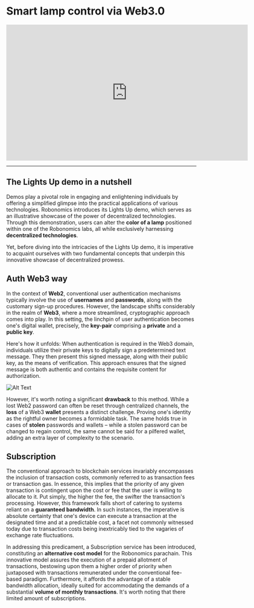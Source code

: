 # Smart lamp control via Web3.0

<iframe width="640" height="360"
    src="https://www.youtube.com/embed/FZV0-MSSsBc?fs=2&autoplay=0" frameborder="0"
    allow="fullscreen; accelerometer; autoplay; clipboard-write; encrypted-media; gyroscope; picture-in-picture" allowfullscreen></iframe>

<hr/>

## **The Lights Up demo in a nutshell**

Demos play a pivotal role in engaging and enlightening individuals by offering a simplified glimpse into the practical applications of various technologies.  Robonomics introduces its Lights Up demo, which serves as an illustrative showcase of the power of decentralized technologies. Through this demonstration, users can alter the **color of a lamp** positioned within one of the Robonomics labs, all while exclusively harnessing **decentralized technologies**.

Yet, before diving into the intricacies of the Lights Up demo, it is imperative to acquaint ourselves with two fundamental concepts that underpin this innovative showcase of decentralized prowess.

## **Auth Web3 way**

In the context of **Web2**, conventional user authentication mechanisms typically involve the use of **usernames** and **passwords**, along with the customary sign-up procedures. However, the landscape shifts considerably in the realm of **Web3**, where a more streamlined, cryptographic approach comes into play. In this setting, the linchpin of user authentication becomes one's digital wallet, precisely, the **key-pair** comprising a **private** and a **public key**.

Here's how it unfolds: When authentication is required in the Web3 domain, individuals utilize their private keys to digitally sign a predetermined text message. They then present this signed message, along with their public key, as the means of verification. This approach ensures that the signed message is both authentic and contains the requisite content for authorization.

![Alt Text](./assets/lesson18-auth.png)

However, it's worth noting a significant **drawback** to this method. While a lost Web2 password can often be reset through centralized channels, the **loss** of a Web3 **wallet** presents a distinct challenge. Proving one's identity as the rightful owner becomes a formidable task. The same holds true in cases of **stolen** passwords and wallets – while a stolen password can be changed to regain control, the same cannot be said for a pilfered wallet, adding an extra layer of complexity to the scenario.

## **Subscription**

The conventional approach to blockchain services invariably encompasses the inclusion of transaction costs, commonly referred to as transaction fees or transaction gas. In essence, this implies that the priority of any given transaction is contingent upon the cost or fee that the user is willing to allocate to it. Put simply, the higher the fee, the swifter the transaction's processing. However, this framework falls short of catering to systems reliant on a **guaranteed bandwidth**. In such instances, the imperative is absolute certainty that one's device can execute a transaction at the designated time and at a predictable cost, a facet not commonly witnessed today due to transaction costs being inextricably tied to the vagaries of exchange rate fluctuations.

In addressing this predicament, a Subscription service has been introduced, constituting an **alternative cost model** for the Robonomics parachain. This innovative model assures the execution of a prepaid allotment of transactions, bestowing upon them a higher order of priority when juxtaposed with transactions remunerated under the conventional fee-based paradigm. Furthermore, it affords the advantage of a stable bandwidth allocation, ideally suited for accommodating the demands of a substantial **volume of monthly transactions**. It's worth noting that there limited amount of subscriptions.
